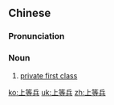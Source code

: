 ==Chinese==
{{zh-forms|type=21}}

===Pronunciation===
{{zh-pron
|m=shàngděngbīng
|c=soeng6 dang2 bing1
|cat=n
}}

===Noun===
{{zh-noun}}

# [[private first class]]

[[ko:上等兵]]
[[uk:上等兵]]
[[zh:上等兵]]